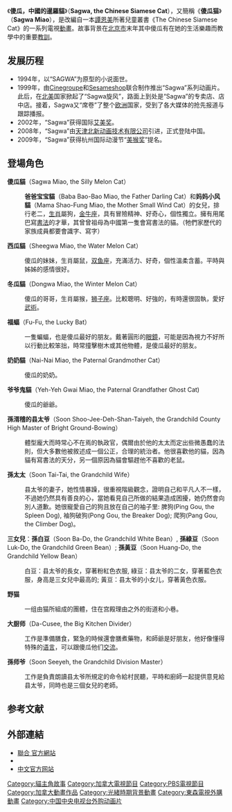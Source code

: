 {{Unreferenced|time=2013-10-03T08:10:25+00:00}}
{{Infobox television
| show_name            = 傻瓜，中國的暹羅貓
| original_name        = ''Sagwa, the Chinese Siamese Cat''
| image                = 
| caption              = 
| genre                = [[动画|动画]]
| runtime              = 30分鐘
| rating               = {{TV-Y}}
| creator              = 
| starring             = [[Holly_G._Frankel|Holly Gauthier-Frankel]]<br />[[Rick_Jones_(voice_actor)|Rick Jones]]<br />[[Oliver_Grainger|Oliver Grainger]]<br />[[Jesse_Vinet|Jesse Vinet]]<br />[[Arthur_Holden|Arthur Holden]]<br />[[Ellen_David|Ellen David]]
| country              = {{CAN}}<br>{{CHN}}
| network              = [[PBS_Kids|PBS Kids]]<br>[[CCTV-1|CCTV-1]]<br>[[翡翠台|翡翠台]]
| first_aired          = 2001年9月3日
| last_aired           = 2002年10月5日
| num_episodes         = 40
| website              = http://pbskids.org/sagwa/
| imdb_id              = 294177
| tv_com_id            = 5360
}}
《'''傻瓜，中國的暹羅貓'''》（'''Sagwa, the Chinese Siamese Cat'''），又簡稱《'''傻瓜猫'''》（'''Sagwa Miao'''），是改編自一本[[譚恩美|譚恩美]]所著兒童叢書《The Chinese Siamese Cat》的一系列電視[[動畫|動畫]]。故事背景在[[北京市|北京市]]末年其中傻瓜有在她的生活樂趣而教學中的重要[[倫理學|教訓]]。

==发展历程==
* 1994年，以“SAGWA”为原型的小说面世。
* 1999年，由[[Cinegroupe|Cinegroupe]]和[[Sesameshop|Sesameshop]]联合制作推出“Sagwa”系列动画片。此后，在[[北美|北美]]国家掀起了“Sagwa旋风”，路面上到处是“Sagwa”的专卖店、店中店。接着，Sagwa又“席卷”了整个[[欧洲|欧洲]]国家，受到了各大媒体的抢先报道与跟踪播报。
* 2002年，“Sagwa”获得国际[[艾美奖|艾美奖]]。
* 2008年，“Sagwa”由[[天津北新动画技术有限公司|天津北新动画技术有限公司]]引进，正式登陆中国。
* 2009年，“Sagwa”获得杭州国际动漫节“[[美猴奖|美猴奖]]”提名。

==登場角色==
'''傻瓜貓'''（Sagwa Miao, the Silly Melon Cat）
:'''爸爸宝宝貓'''（Baba Bao-Bao Miao, the Father Darling Cat）和'''妈妈小风貓'''（Mama Shao-Fung Miao, the Mother Small Wind Cat）的女兒，排行老二，[[生肖|生肖]]屬狗，[[金牛座|金牛座]]，具有冒險精神、好奇心，個性獨立。擁有用尾巴寫[[書法|書法]]的才華，其曾曾祖母為中國第一隻會寫書法的貓。（牠們家歷代的家族成員都要會識字、寫字）
'''西瓜貓'''（Sheegwa Miao, the Water Melon Cat）
:傻瓜的妹妹，生肖屬鼠，[[双鱼座|双鱼座]]，充滿活力、好奇，個性溫柔含蓄。平時與姊姊的感情很好。
'''冬瓜貓'''（Dongwa Miao, the Winter Melon Cat）
:傻瓜的哥哥，生肖屬猴，[[狮子座|狮子座]]。比較聰明、好強的，有時還很固執，愛好[[武術|武術]]。
'''福蝠'''（Fu-Fu, the Lucky Bat）
:一隻蝙蝠，也是傻瓜最好的朋友。戴著圓形的[[眼鏡|眼鏡]]，可能是因為視力不好所以行動比較笨拙，時常撞擊樹木或其他物體，是傻瓜最好的朋友。
'''奶奶貓'''（Nai-Nai Miao, the Paternal Grandmother Cat）
:傻瓜的奶奶。
'''爷爷鬼貓'''（Yeh-Yeh Gwai Miao, the Paternal Grandfather Ghost Cat)
:傻瓜的爺爺。
'''孫湑稽的县太爷'''（Soon Shoo-Jee-Deh-Shan-Taiyeh, the Grandchild County High Master of Bright Ground-Bowing）
:體型龐大而時常心不在焉的執政官，偶爾由於他的太太而定出些微愚蠢的法則，但大多數他被敘述成一個公正，合理的統治者。他很喜歡他的貓，因為貓有寫書法的天分，另一個原因為貓會驅趕他不喜歡的老鼠。
'''孫太太'''（Soon Tai-Tai, the Grandchild Wife）
:县太爷的妻子，她性情暴躁，很重視階級觀念，證明自己和平凡人不一樣，不過她仍然具有善良的心，當她看見自己所做的結果造成困擾，她仍然會向別人道歉。她很寵愛自己的狗且放在自己的袖子里: 脾狗(Ping Gou, the Spleen Dog), 袖狗破狗(Pong Gou, the Breaker Dog); 爬狗(Pang Gou, the Climber Dog)。
'''三女兒'''：'''孫白豆'''（Soon Ba-Do, the Grandchild White Bean）, '''孫綠豆'''（Soon Luk-Do, the Grandchild Green Bean）; '''孫黃豆'''（Soon Huang-Do, the Grandchild Yellow Bean）
:白豆：县太爷的長女，穿著粉紅色衣服, 綠豆：县太爷的二女，穿著藍色衣服，身高是三女兒中最高的; 黃豆：县太爷的小女儿，穿著黃色衣服。
'''野猫'''
:一组由猫所組成的團體，住在宫殿理由之外的街道和小巷。
'''大厨师'''（Da-Cusee, the Big Kitchen Divider）
:工作是準備膳食，緊急的時候還會膳煮藥物，和師爺是好朋友，他好像懂得特殊的[[语言|语言]]，可以跟傻瓜他们[[交流|交流]]。
'''孫师爷'''（Soon Seeyeh, the Grandchild Division Master）
:工作是負責朗讀县太爷所規定的命令給村民聽，平時和廚師一起提供意見給县太爷，同時也是三個女兒的老師。

== 参考文献 ==
{{Reflist}}

== 外部連結 ==
* [https://web.archive.org/web/20090827141657/http://pbskids.org/sagwa/ 聯合 官方網站]
* {{imdb title|0294177}}
* [https://web.archive.org/web/20101019051831/http://www.sagwa.cn/ 中文官方网站]

{{DEFAULTSORT:SAGWA}}
[[Category:貓主角故事|Category:貓主角故事]]
[[Category:加拿大電視節目|Category:加拿大電視節目]]
[[Category:PBS電視節目|Category:PBS電視節目]]
[[Category:加拿大動畫作品|Category:加拿大動畫作品]]
[[Category:光緒時期背景動畫|Category:光緒時期背景動畫]]
[[Category:東森電視外購動畫|Category:東森電視外購動畫]]
[[Category:中国中央电视台外购动画片|Category:中国中央电视台外购动画片]]